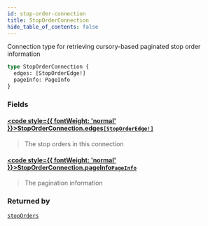 ```yaml
---
id: stop-order-connection
title: StopOrderConnection
hide_table_of_contents: false
---
```








Connection type for retrieving cursory-based paginated stop order information

```graphql
type StopOrderConnection {
  edges: [StopOrderEdge!]
  pageInfo: PageInfo
}
```


### Fields

#### [<code style={{ fontWeight: 'normal' }}>StopOrderConnection.<b>edges</b></code>](#)<Bullet />[`[StopOrderEdge!]`](/mainnet/api/graphql/objects/stop-order-edge) <Badge class="secondary" text="list"/> <Badge class="secondary" text="object"/>
> The stop orders in this connection
> 

#### [<code style={{ fontWeight: 'normal' }}>StopOrderConnection.<b>pageInfo</b></code>](#)<Bullet />[`PageInfo`](/mainnet/api/graphql/objects/page-info) <Badge class="secondary" text="object"/>
> The pagination information
> 



### Returned by

[`stopOrders`](/mainnet/api/graphql/queries/stop-orders)  <Badge class="secondary" text="query"/>



